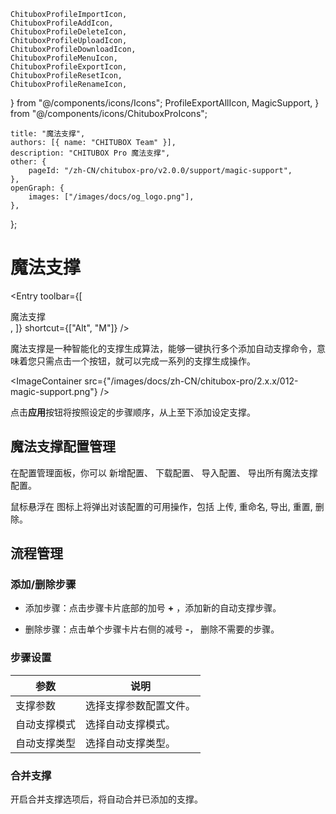 	ChituboxProfileImportIcon,
	ChituboxProfileAddIcon,
	ChituboxProfileDeleteIcon,
	ChituboxProfileUploadIcon,
	ChituboxProfileDownloadIcon,
	ChituboxProfileMenuIcon,
	ChituboxProfileExportIcon,
	ChituboxProfileResetIcon,
	ChituboxProfileRenameIcon,
} from "@/components/icons/Icons";
	ProfileExportAllIcon,
	MagicSupport,
} from "@/components/icons/ChituboxProIcons";

	title: "魔法支撑",
	authors: [{ name: "CHITUBOX Team" }],
	description: "CHITUBOX Pro 魔法支撑",
	other: {
		pageId: "/zh-CN/chitubox-pro/v2.0.0/support/magic-support",
	},
	openGraph: {
		images: ["/images/docs/og_logo.png"],
	},
};

# 魔法支撑

<Entry
	toolbar={[
		<div className="flex items-center gap-1">
			魔法支撑
			<MagicSupport />
		</div>,
	]}
	shortcut={["Alt", "M"]}
/>

魔法支撑是一种智能化的支撑生成算法，能够一键执行多个添加自动支撑命令，意味着您只需点击一个按钮，就可以完成一系列的支撑生成操作。

<ImageContainer
	src={"/images/docs/zh-CN/chitubox-pro/2.x.x/012-magic-support.png"}
/>

点击**应用**按钮将按照设定的步骤顺序，从上至下添加设定支撑。

## 魔法支撑配置管理

在配置管理面板，你可以 <ChituboxProfileAddIcon /> 新增配置、<ChituboxProfileDownloadIcon /> 下载配置、 <ChituboxProfileImportIcon /> 导入配置、<ProfileExportAllIcon /> 导出所有魔法支撑配置。

鼠标悬浮在 <ChituboxProfileMenuIcon /> 图标上将弹出对该配置的可用操作，包括 <ChituboxProfileUploadIcon /> 上传, <ChituboxProfileRenameIcon /> 重命名, <ChituboxProfileExportIcon /> 导出, <ChituboxProfileResetIcon /> 重置, <ChituboxProfileDeleteIcon /> 删除。

## 流程管理

### 添加/删除步骤

-   添加步骤：点击步骤卡片底部的加号 **+** ，添加新的自动支撑步骤。

-   删除步骤：点击单个步骤卡片右侧的减号 **-**， 删除不需要的步骤。

### 步骤设置

| 参数         | 说明                   |
| ------------ | ---------------------- |
| 支撑参数     | 选择支撑参数配置文件。 |
| 自动支撑模式 | 选择自动支撑模式。     |
| 自动支撑类型 | 选择自动支撑类型。     |

### 合并支撑

开启合并支撑选项后，将自动合并已添加的支撑。
